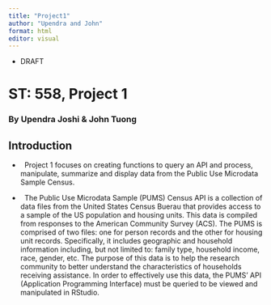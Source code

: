 ```yaml
---
title: "Project1"
author: "Upendra and John"
format: html
editor: visual
---
```


-   DRAFT

# ST: 558, Project 1

### By Upendra Joshi & John Tuong

## Introduction

-     Project 1 focuses on creating functions to query an API and process, manipulate, summarize and display data from the Public Use Microdata Sample Census.

-     The Public Use Microdata Sample (PUMS) Census API is a collection of data files from the United States Census Buerau that provides access to a sample of the US population and housing units. This data is compiled from responses to the American Community Survey (ACS). The PUMS is comprised of two files: one for person records and the other for housing unit records. Specifically, it includes geographic and household information including, but not limited to: family type, household income, race, gender, etc. The purpose of this data is to help the research community to better understand the characteristics of households receiving assistance. In order to effectively use this data, the PUMS' API (Application Programming Interface) must be queried to be viewed and manipulated in RStudio.
